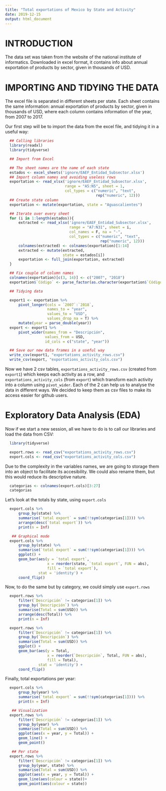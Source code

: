 ```yaml
---
title: "Total exportations of Mexico by State and Activity"
date: 2019-12-15
output: html_document
---
```


# INTRODUCTION

The data set was taken from the website of the national institute of 
informatics. Downloaded in excel format, it contains info about annual 
exportation of products by sector, given in thousands of USD.

# IMPORTING AND TIDYING THE DATA 

The excel file is separated in different sheets per state. Each sheet 
contains the same information: annual exportation of products by sector, 
given in thousands of USD, where each column contains information of the
year, from 2007 to 2017.

Our first step will be to import the data from the excel file, and tidying
it in a useful way:

```r

  ## Calling libraries
  library(readxl)
  library(tidyverse)

  ## Import from Excel

  ## The sheet names are the name of each state
  estados <- excel_sheets('ignore/EAEF_Entidad_Subsector.xlsx')
  ## Import column names and avoiding useless rows
  exportation <- read_xlsx('ignore/EAEF_Entidad_Subsector.xlsx',
                           range = "A5:N5", sheet = 1,
                           col_types = c("numeric", "text",
                                         rep("numeric", 12)))
  ## Create state column
  exportation <- mutate(exportation, state = "Aguascalientes")

  ## Iterate over every sheet
  for (i in 1:length(estados)){
      extracted <- read_xlsx('ignore/EAEF_Entidad_Subsector.xlsx',
                             range = "A7:N31", sheet = i,
                             col_names = F, na = "-",
                             col_types = c("numeric", "text",
                                           rep("numeric", 12)))
      colnames(extracted) <- colnames(exportation)[1:14]
      extracted <- mutate(extracted,
                          state = estados[i])
      exportation <- full_join(exportation, extracted)
  }

  ## Fix couple of column names
  colnames(exportation)[c(3, 14)] <- c("2007", "2018")
  exportation$`Código` <- parse_factor(as.character(exportation$`Código`))

  ## Tidying data

  export1 <- exportation %>%
      pivot_longer(cols = `2007`:`2018`,
                   names_to = "year",
                   values_to = "USD",
                   values_drop_na = T) %>%
      mutate(year = parse_double(year))
  export <- export1 %>%
      pivot_wider(names_from = "Descripción",
                  values_from = USD,
                  id_cols = c("state", "year"))

  ## Save our new data frames in a useful way
  write_csv(export1, "exportations_activity_rows.csv")
  write_csv(export, "exportations_activity_cols.csv")

```

Now we have 2 csv tables, `exportations_activity_rows.csv` (created from
`export1`) which keeps each activity as a row, and 
`exportations_activity_cols` (from `export`) which transform each activity
into a column using `pivot_wider`. Each of the 2 can help us to analyse
the data in different ways. We decided to keep them as csv files to make
its access easier for github users.

# Exploratory Data Analysis (EDA)

Now if we start a new session, all we have to do is to call our libraries
and load the data from CSV:

```r
  library(tidyverse)

  export.rows <- read_csv("exportations_activity_rows.csv")
  export.cols <- read_csv("exportations_activity_cols.csv")
```

Due to the complexity in the variables names, we are going to storage them 
into an object to facilitate its accesibility. We could also rename them,
but this would reduce its descriptive nature.

```r
  categorias <- colnames(export.cols)[3:27]
  categorias
```

Let's look at the totals by state, using `export.cols`

```r
  export.cols %>%
      group_by(state) %>%
      summarise(`total export` = sum(!!sym(categorias[1]))) %>%
      arrange(desc(`total export`)) %>%
      print(n = Inf)

   ## Graphical mode
  export.cols %>%
      group_by(state) %>%
      summarise(`total export` = sum(!!sym(categorias[1]))) %>%
      ggplot() +
      geom_bar(aes(y = `total export`,
                   x = reorder(state, `total export`, FUN = abs),
                   fill = `total export`),
               stat = 'identity') +
      coord_flip()
```

Now, to do the same but by category, we could simply use `export.rows`

```r
  export.rows %>%
      filter(`Descripción` != categorias[1]) %>%
      group_by(`Descripción`) %>%
      summarise(Total = sum(USD)) %>%
      arrange(desc(Total)) %>%
      print(n = Inf)

  export.rows %>%
      filter(`Descripción` != categorias[1]) %>%
      group_by(`Descripción`) %>%
      summarise(Total = sum(USD)) %>%
      ggplot() +
      geom_bar(aes(y = Total,
                   x = reorder(`Descripción`, Total, FUN = abs),
                   fill = Total),
               stat = 'identity') +
      coord_flip()
```

Finally, total exportations per year:

```r
  export.cols %>%
      group_by(year) %>%
      summarise(`total export` = sum(!!sym(categorias[1]))) %>%
      print(n = Inf)

   ## Visualization
  export.rows %>%
      filter(`Descripción` != categorias[1]) %>%
      group_by(year) %>%
      summarise(Total = sum(USD)) %>%
      ggplot(aes(x = year, y = Total)) +
      geom_line() +
      geom_point() 

   ## Per state
  export.rows %>%
      filter(`Descripción` != categorias[1]) %>%
      group_by(year, state) %>%
      summarise(Total = sum(USD)) %>%
      ggplot(aes(x = year, y = Total)) +
      geom_line(aes(colour = state))+
      geom_point(aes(colour = state))
```
